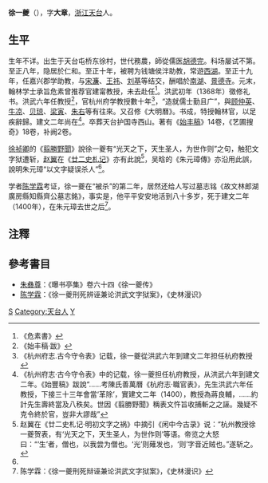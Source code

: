 '''徐一夔'''（{{bd|1315年||1400年||catIdx=徐}}），字'''大章'''，[[浙江|浙江]][[天台县|天台]]人。

==生平==
生年不详。出生于天台屯桥东徐村，世代務農，師從儒医[[胡德完|胡德完]]。科场屡试不第。至正八年，隐居於仁和。至正十年，被聘为钱塘侯泮助教，常遊[[西湖|西湖]]。至正十九年，任嘉兴郡学助教，与[[宋濂|宋濂]]、[[王祎|王祎]]、[[刘基|刘基]]等结交，酬唱於[[南湖|南湖]]、[[景德寺|景德寺]]。元末，翰林学士承旨危素曾推荐官建甯教授，未去赴任<ref>《危素書》</ref>。洪武初年（1368年）徵修礼书。洪武六年任教授<ref>《始丰稿·跋》</ref>，官杭州府学教授數十年<ref>《杭州府志.古今守令表》记载，徐一夔從洪武六年到建文二年担任杭府教授</ref>，“造就儒士勤且广”，與[[顾仲英|顾仲英]]、[[牛凉|牛凉]]、[[贝琼|贝琼]]、[[梁寅|梁寅]]、[[朱右|朱右]]等有往來。又召修《大明曆》。书成，特授翰林官，以足疾辭歸。建文二年尚在<ref name="杭州府志">《杭州府志·古今守令表》中的记载，徐一夔担任杭府教授，从洪武六年到建文二年。《始豐稿》跋說“……考陳氏善萬曆《杭府志·職官表》，先生洪武六年任教授，下接三十三年會當‘革除’，實建文二年（1400），教授為蔣良輔，……約計先生壽終當及八秩矣。世因《翦勝野聞》稱表文忤旨收捕斬之之誣。幾疑不克令終於官，豈非大謬哉”</ref>。卒葬天台护国寺西山。著有《[[始丰稿|始丰稿]]》14卷，《艺圃搜奇》18卷，补阙2卷。

[[徐祯卿|徐祯卿]]的《[[翦勝野聞|翦勝野聞]]》說徐一夔有“光天之下，天生圣人，为世作则”之句，触犯文字狱遭斩，[[赵翼|赵翼]]在《[[廿二史札记|廿二史札记]]》亦有此說<ref>赵翼在《廿二史札记·明初文字之祸》中摘引《闲中今古录》说：“杭州教授徐一夔贺表，有‘光天之下，天生圣人，为世作则’等语。帝览之大怒曰：“‘生’者，僧也，以我尝为僧也。‘光’则薙发也，‘则’字音近贼也。”遂斩之。</ref>，吴晗的《朱元璋傳》亦沿用此誤，說明朱元璋“以文字疑误杀人”<ref name="杭州府志"/>。

学者[[陈学霖|陈学霖]]考证，徐一夔在“被杀”的第二年，居然还给人写过墓志铭《故文林郎湖廣房縣知縣齊公墓志銘》，事实是，他平平安安地活到八十多岁，死于建文二年（1400年），在朱元璋去世之后<ref>陈学霖：《徐一夔刑死辩诬兼论洪武文字狱案》，《史林漫识》</ref>。

==注釋==
{{reflist|2}}

==參考書目==
* [[朱彝尊|朱彝尊]]：《曝书亭集》卷六十四《徐一夔传》
* [[陈学霖|陈学霖]]：《徐一夔刑死辨诬兼论洪武文字狱案》，《史林漫识》 

{{start box}}
{{s-off}}
{{s-vacant|不詳|last=[[謝池|謝池]]<br><small>元朝教授</small>}}
{{s-title|明朝杭州府教授|1372年－洪武年間}}
{{s-vacant|不詳|next=[[蔣良輔|蔣良輔]]}}
{{end box}}

[[Category:明朝杭州府儒學教授|S]]
[[Category:天台人|Category:天台人]]
[[Category:徐姓|Y]]